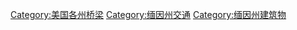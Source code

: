 [[Category:美国各州桥梁|Category:美国各州桥梁]]
[[Category:缅因州交通|Category:缅因州交通]]
[[Category:缅因州建筑物|Category:缅因州建筑物]]